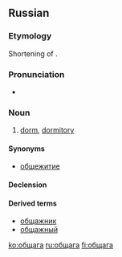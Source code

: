 ==Russian==

===Etymology===
Shortening of {{term|общежитие||sc=Cyrl|tr=obščežítie|lang=ru}}.

===Pronunciation===
* {{IPA|/ɐpˈɕːægə/|lang=ru}}

===Noun===
{{ru-noun|g=f|tr=obščága|sg=обща́га|pl=общаги}}

# {{colloquial|slang|lang=ru}} [[dorm]], [[dormitory]]

====Synonyms====
*[[общежитие]]

====Declension====
{{ru-noun-inan-vel-а-1|общаг|обща́г}}

====Derived terms====
*[[общажник]] {{pos n}}
*[[общажный]] {{pos a}}

[[ko:общага]]
[[ru:общага]]
[[fi:общага]]